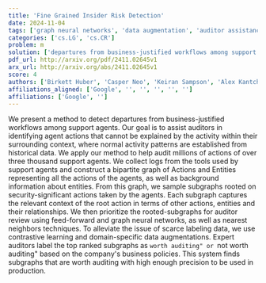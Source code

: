 ```yaml
---
title: 'Fine Grained Insider Risk Detection'
date: 2024-11-04
tags: ['graph neural networks', 'data augmentation', 'auditor assistance', 'actions and entities', 'historical data', 'bipartite graph', 'subgraph sampling', 'security-significant actions', 'contrastive learning', 'insider risk detection', 'support agents', 'business-justified workflows']
categories: ['cs.LG', 'cs.CR']
problem: m
solution: ['departures from business-justified workflows among support agents']
pdf_url: http://arxiv.org/pdf/2411.02645v1
arx_url: http://arxiv.org/abs/2411.02645v1
score: 4
authors: ['Birkett Huber', 'Casper Neo', 'Keiran Sampson', 'Alex Kantchelian', 'Brett Ksobiech', 'Yanis Pavlidis']
affiliations_aligned: ['Google', '', '', '', '', '']
affiliations: ['Google', '']
---
```



We present a method to detect departures from business-justified workflows among support agents. Our goal is to assist auditors in identifying agent actions that cannot be explained by the activity within their surrounding context, where normal activity patterns are established from historical data. We apply our method to help audit millions of actions of over three thousand support agents.   We collect logs from the tools used by support agents and construct a bipartite graph of Actions and Entities representing all the actions of the agents, as well as background information about entities. From this graph, we sample subgraphs rooted on security-significant actions taken by the agents. Each subgraph captures the relevant context of the root action in terms of other actions, entities and their relationships. We then prioritize the rooted-subgraphs for auditor review using feed-forward and graph neural networks, as well as nearest neighbors techniques. To alleviate the issue of scarce labeling data, we use contrastive learning and domain-specific data augmentations.   Expert auditors label the top ranked subgraphs as ``worth auditing" or ``not worth auditing" based on the company's business policies. This system finds subgraphs that are worth auditing with high enough precision to be used in production.